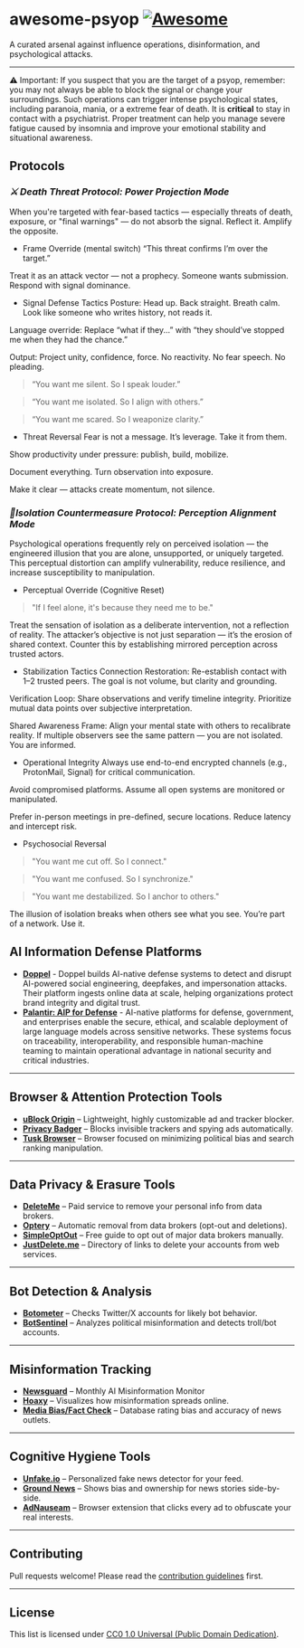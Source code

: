 # awesome-psyop [![Awesome](https://awesome.re/badge.svg)](https://awesome.re)

A curated arsenal against influence operations, disinformation, and psychological attacks.

---

⚠️ Important:
If you suspect that you are the target of a psyop, remember: you may not always be able to block the signal or change your surroundings. Such operations can trigger intense psychological states, including paranoia, mania, or a extreme fear of death.
It is **critical** to stay in contact with a psychiatrist. Proper treatment can help you manage severe fatigue caused by insomnia and improve your emotional stability and situational awareness.

## Protocols

### ***⚔️ Death Threat Protocol: Power Projection Mode***

When you're targeted with fear-based tactics — especially threats of death, exposure, or "final warnings" — do not absorb the signal. Reflect it. Amplify the opposite.

- Frame Override (mental switch)
“This threat confirms I’m over the target.”

Treat it as an attack vector — not a prophecy. Someone wants submission. Respond with signal dominance.

- Signal Defense Tactics
Posture: Head up. Back straight. Breath calm. Look like someone who writes history, not reads it.

Language override: Replace “what if they...” with “they should’ve stopped me when they had the chance.”

Output: Project unity, confidence, force. No reactivity. No fear speech. No pleading.

> “You want me silent. So I speak louder.”

> “You want me isolated. So I align with others.”

> “You want me scared. So I weaponize clarity.”

- Threat Reversal
Fear is not a message. It’s leverage. Take it from them.

Show productivity under pressure: publish, build, mobilize.

Document everything. Turn observation into exposure.

Make it clear — attacks create momentum, not silence.

### ***🧍Isolation Countermeasure Protocol: Perception Alignment Mode***

Psychological operations frequently rely on perceived isolation — the engineered illusion that you are alone, unsupported, or uniquely targeted. This perceptual distortion can amplify vulnerability, reduce resilience, and increase susceptibility to manipulation.

- Perceptual Override (Cognitive Reset)
> "If I feel alone, it's because they need me to be."

Treat the sensation of isolation as a deliberate intervention, not a reflection of reality. The attacker’s objective is not just separation — it’s the erosion of shared context. Counter this by establishing mirrored perception across trusted actors.

- Stabilization Tactics
Connection Restoration: Re-establish contact with 1–2 trusted peers. The goal is not volume, but clarity and grounding.

Verification Loop: Share observations and verify timeline integrity. Prioritize mutual data points over subjective interpretation.

Shared Awareness Frame: Align your mental state with others to recalibrate reality. If multiple observers see the same pattern — you are not isolated. You are informed.

- Operational Integrity
Always use end-to-end encrypted channels (e.g., ProtonMail, Signal) for critical communication.

Avoid compromised platforms. Assume all open systems are monitored or manipulated.

Prefer in-person meetings in pre-defined, secure locations. Reduce latency and intercept risk.

- Psychosocial Reversal

> "You want me cut off. So I connect."

> "You want me confused. So I synchronize."

> "You want me destabilized. So I anchor to others."


The illusion of isolation breaks when others see what you see. You’re part of a network. Use it.

## AI Information Defense Platforms

- **[Doppel](https://www.doppel.com/)** - Doppel builds AI-native defense systems to detect and disrupt AI-powered social engineering, deepfakes, and impersonation attacks. Their platform ingests online data at scale, helping organizations protect brand integrity and digital trust.
- **[Palantir: AIP for Defense](https://www.palantir.com/platforms/aip/defense/)** - AI-native platforms for defense, government, and enterprises enable the secure, ethical, and scalable deployment of large language models across sensitive networks. These systems focus on traceability, interoperability, and responsible human-machine teaming to maintain operational advantage in national security and critical industries.

---

## Browser & Attention Protection Tools
- **[uBlock Origin](https://github.com/gorhill/uBlock)** – Lightweight, highly customizable ad and tracker blocker.
- **[Privacy Badger](https://privacybadger.org/)** – Blocks invisible trackers and spying ads automatically.
- **[Tusk Browser](https://tuskbrowser.com/)** – Browser focused on minimizing political bias and search ranking manipulation.

---

## Data Privacy & Erasure Tools
- **[DeleteMe](https://joindeleteme.com/)** – Paid service to remove your personal info from data brokers.
- **[Optery](https://www.optery.com/)** – Automatic removal from data brokers (opt-out and deletions).
- **[SimpleOptOut](https://simpleoptout.com/)** – Free guide to opt out of major data brokers manually.
- **[JustDelete.me](https://justdelete.me/)** – Directory of links to delete your accounts from web services.

---

## Bot Detection & Analysis
- **[Botometer](https://botometer.osome.iu.edu/)** – Checks Twitter/X accounts for likely bot behavior.
- **[BotSentinel](https://botsentinel.com/)** – Analyzes political misinformation and detects troll/bot accounts.
  
---

## Misinformation Tracking
- **[Newsguard](https://www.newsguardtech.com/ai-misinformation-monitor/)** – Monthly AI Misinformation Monitor
- **[Hoaxy](https://hoaxy.osome.iu.edu/)** – Visualizes how misinformation spreads online.
- **[Media Bias/Fact Check](https://mediabiasfactcheck.com/)** – Database rating bias and accuracy of news outlets.

---

## Cognitive Hygiene Tools
- **[Unfake.io](https://unfake.io/)** – Personalized fake news detector for your feed.
- **[Ground News](https://ground.news/)** – Shows bias and ownership for news stories side-by-side.
- **[AdNauseam](https://adnauseam.io/)** – Browser extension that clicks every ad to obfuscate your real interests.

---

## Contributing
Pull requests welcome! Please read the [contribution guidelines](CONTRIBUTING.md) first.

---

## License
This list is licensed under [CC0 1.0 Universal (Public Domain Dedication)](https://creativecommons.org/publicdomain/zero/1.0/).
